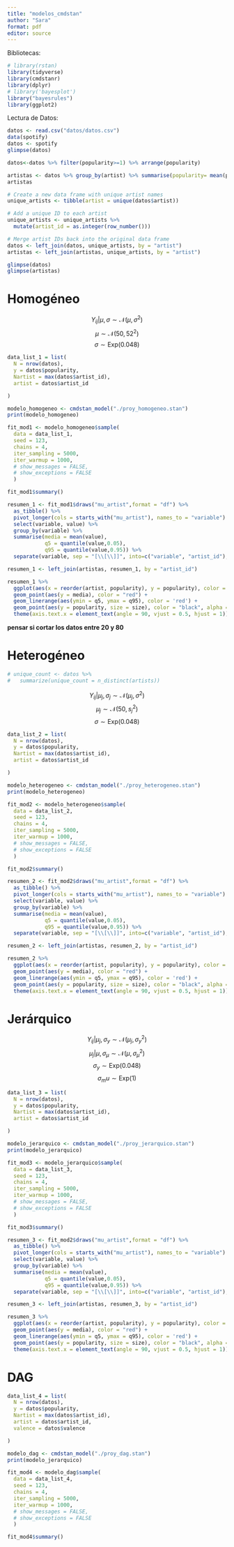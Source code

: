 ```yaml
---
title: "modelos_cmdstan"
author: "Sara"
format: pdf
editor: source
---
```


Bibliotecas:

```r
# library(rstan)
library(tidyverse)
library(cmdstanr)
library(dplyr)
# library('bayesplot')
library("bayesrules")
library(ggplot2)
```

Lectura de Datos:

```r
datos <- read.csv("datos/datos.csv")
data(spotify)
datos <- spotify
glimpse(datos)
```

```r
datos<-datos %>% filter(popularity>=1) %>% arrange(popularity)
```


```r
artistas <- datos %>% group_by(artist) %>% summarise(popularity= mean(popularity), size = n()) %>% arrange(popularity)
artistas
```

```r
# Create a new data frame with unique artist names
unique_artists <- tibble(artist = unique(datos$artist))

# Add a unique ID to each artist
unique_artists <- unique_artists %>%
  mutate(artist_id = as.integer(row_number()))

# Merge artist IDs back into the original data frame
datos <- left_join(datos, unique_artists, by = "artist")
artistas <- left_join(artistas, unique_artists, by = "artist")

glimpse(datos)
glimpse(artistas)
```


# Homogéneo

$$Y_{ij}|\mu,\sigma \sim \mathcal{N}(\mu,\sigma^2)$$
$$\mu \sim \mathcal{N}(50,52^2)$$
$$\sigma \sim \text{Exp}(0.048)$$

```r
data_list_1 = list(
  N = nrow(datos),
  y = datos$popularity,
  Nartist = max(datos$artist_id),
  artist = datos$artist_id

)

modelo_homogeneo <- cmdstan_model("./proy_homogeneo.stan")
print(modelo_homogeneo)
```

```r
fit_mod1 <- modelo_homogeneo$sample(
  data = data_list_1,
  seed = 123,
  chains = 4,
  iter_sampling = 5000, 
  iter_warmup = 1000,
  # show_messages = FALSE,
  # show_exceptions = FALSE
  )
```

```r
fit_mod1$summary()
```

```r
resumen_1 <- fit_mod1$draws("mu_artist",format = "df") %>% 
  as_tibble() %>% 
  pivot_longer(cols = starts_with("mu_artist"), names_to = "variable") %>% 
  select(variable, value) %>% 
  group_by(variable) %>% 
  summarise(media = mean(value),
            q5 = quantile(value,0.05),
            q95 = quantile(value,0.95)) %>% 
  separate(variable, sep = "[\\[\\]]", into=c("variable", "artist_id"), extra="drop", convert = TRUE) 

resumen_1 <- left_join(artistas, resumen_1, by = "artist_id")

resumen_1 %>% 
  ggplot(aes(x = reorder(artist, popularity), y = popularity), color = 'blue') +
  geom_point(aes(y = media), color = "red") +
  geom_linerange(aes(ymin = q5, ymax = q95), color = 'red') +
  geom_point(aes(y = popularity, size = size), color = "black", alpha = 0.2) +
  theme(axis.text.x = element_text(angle = 90, vjust = 0.5, hjust = 1))
```
**pensar si cortar los datos entre 20 y 80**

# Heterogéneo

```r
# unique_count <- datos %>% 
#   summarize(unique_count = n_distinct(artists))
```


$$Y_{ij}|\mu_j,\sigma_j \sim \mathcal{N}(\mu_j,\sigma^2)$$
$$\mu_j \sim \mathcal{N}(50,s_j^2)$$
$$\sigma \sim \text{Exp}(0.048)$$

```r
data_list_2 = list(
  N = nrow(datos),
  y = datos$popularity,
  Nartist = max(datos$artist_id),
  artist = datos$artist_id

)

modelo_heterogeneo <- cmdstan_model("./proy_heterogeneo.stan")
print(modelo_heterogeneo)
```


```r
fit_mod2 <- modelo_heterogeneo$sample(
  data = data_list_2,
  seed = 123,
  chains = 4,
  iter_sampling = 5000, 
  iter_warmup = 1000,
  # show_messages = FALSE,
  # show_exceptions = FALSE
  )
```



```r
fit_mod2$summary()
```


```r
resumen_2 <- fit_mod2$draws("mu_artist",format = "df") %>% 
  as_tibble() %>% 
  pivot_longer(cols = starts_with("mu_artist"), names_to = "variable") %>% 
  select(variable, value) %>% 
  group_by(variable) %>% 
  summarise(media = mean(value),
            q5 = quantile(value,0.05),
            q95 = quantile(value,0.95)) %>% 
  separate(variable, sep = "[\\[\\]]", into=c("variable", "artist_id"), extra="drop", convert = TRUE) 

resumen_2 <- left_join(artistas, resumen_2, by = "artist_id")

resumen_2 %>% 
  ggplot(aes(x = reorder(artist, popularity), y = popularity), color = 'blue') +
  geom_point(aes(y = media), color = "red") +
  geom_linerange(aes(ymin = q5, ymax = q95), color = 'red') +
  geom_point(aes(y = popularity, size = size), color = "black", alpha = 0.2) +
  theme(axis.text.x = element_text(angle = 90, vjust = 0.5, hjust = 1))
```


# Jerárquico
$$Y_{ij}|\mu_j,\sigma_y \sim \mathcal{N}(\mu_j,\sigma_y^2)$$
$$\mu_j|\mu,\sigma_\mu \sim \mathcal{N}(\mu,\sigma_\mu^2)$$
$$\sigma_y \sim \text{Exp}(0.048)$$
$$\sigma_mu \sim \text{Exp}(1)$$

```r
data_list_3 = list(
  N = nrow(datos),
  y = datos$popularity,
  Nartist = max(datos$artist_id),
  artist = datos$artist_id

)

modelo_jerarquico <- cmdstan_model("./proy_jerarquico.stan")
print(modelo_jerarquico)
```

```r
fit_mod3 <- modelo_jerarquico$sample(
  data = data_list_3,
  seed = 123,
  chains = 4,
  iter_sampling = 5000, 
  iter_warmup = 1000,
  # show_messages = FALSE,
  # show_exceptions = FALSE
  )
```


```r
fit_mod3$summary()
```

```r
resumen_3 <- fit_mod2$draws("mu_artist",format = "df") %>% 
  as_tibble() %>% 
  pivot_longer(cols = starts_with("mu_artist"), names_to = "variable") %>% 
  select(variable, value) %>% 
  group_by(variable) %>% 
  summarise(media = mean(value),
            q5 = quantile(value,0.05),
            q95 = quantile(value,0.95)) %>% 
  separate(variable, sep = "[\\[\\]]", into=c("variable", "artist_id"), extra="drop", convert = TRUE) 

resumen_3 <- left_join(artistas, resumen_3, by = "artist_id")

resumen_3 %>% 
  ggplot(aes(x = reorder(artist, popularity), y = popularity), color = 'blue') +
  geom_point(aes(y = media), color = "red") +
  geom_linerange(aes(ymin = q5, ymax = q95), color = 'red') +
  geom_point(aes(y = popularity, size = size), color = "black", alpha = 0.2) +
  theme(axis.text.x = element_text(angle = 90, vjust = 0.5, hjust = 1))
```


# DAG



```r
data_list_4 = list(
  N = nrow(datos),
  y = datos$popularity,
  Nartist = max(datos$artist_id),
  artist = datos$artist_id,
  valence = datos$valence

)

modelo_dag <- cmdstan_model("./proy_dag.stan")
print(modelo_jerarquico)
```
```r
fit_mod4 <- modelo_dag$sample(
  data = data_list_4,
  seed = 123,
  chains = 4,
  iter_sampling = 5000, 
  iter_warmup = 1000,
  # show_messages = FALSE,
  # show_exceptions = FALSE
  )
```

```r
fit_mod4$summary()
```









